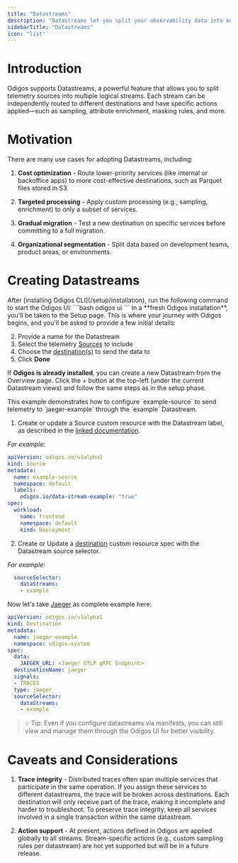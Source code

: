 ```yaml
---
title: "Datastreams"
description: "Datastreams let you split your observability data into multiple, independent pipelines - each routed to its own destination and optionally enhanced with custom actions like sampling, enrichment, or masking."
sidebarTitle: "Datastreams"
icon: "list"
---
```


# Introduction
Odigos supports Datastreams, a powerful feature that allows you to split telemetry sources into multiple logical streams. Each stream can be independently routed to different destinations and have specific actions applied—such as sampling, attribute enrichment, masking rules, and more.

# Motivation
There are many use cases for adopting Datastreams, including:

1. **Cost optimization** - Route lower-priority services (like internal or backoffice apps) to more cost-effective destinations, such as Parquet files stored in S3.

2. **Targeted processing** - Apply custom processing (e.g., sampling, enrichment) to only a subset of services.

3. **Gradual migration** - Test a new destination on specific services before committing to a full migration.

4. **Organizational segmentation** - Split data based on development teams, product areas, or environments.

# Creating Datastreams

<Tabs>

<Tab title="UI">
After [installing Odigos CLI](/setup/installation), run the following command to start the Odigos UI:
```bash
odigos ui
```
In a **fresh Odigos installation**, you'll be taken to the Setup page. This is where your journey with Odigos begins, and you'll be asked to provide a few initial details:

2. Provide a name for the Datastream
3. Select the telemetry [Sources](/pipeline/sources/introduction) to include
4. Choose the [destination(s)](/backends-overview) to send the data to
5. Click **Done**

If **Odigos is already installed**, you can create a new Datastream from the Overview page. Click the + button at the top-left (under the current Datastream views) and follow the same steps as in the setup phase.
</Tab>

<Tab title="Kubernetes Manifests">
This example demonstrates how to configure `example-source` to send telemetry to `jaeger-example` through the `example` Datastream.

1. Create or update a Source custom resource with the Datastream label, as described in the [linked documentation](/pipeline/sources/create#workload-source).

*For example:*
```yaml
apiVersion: odigos.io/v1alpha1
kind: Source
metadata:
  name: example-source
  namespace: default
  labels:
    odigos.io/data-stream-example: "true"
spec:
  workload:
    name: frontend
    namespace: default
    kind: Deployment
```
2. Create or Update a [destination](/backends-overview) custom resource spec with the Datastream source selector.


*For example:*
```yaml
  sourceSelector:
    dataStreams:
    - example
```

Now let's take [Jaeger](/backends/jaeger) as complete example here:

```yaml
apiVersion: odigos.io/v1alpha1
kind: Destination
metadata:
  name: jaeger-example
  namespace: odigos-system
spec:
  data:
    JAEGER_URL: <Jaeger OTLP gRPC Endpoint>
  destinationName: jaeger
  signals:
  - TRACES
  type: jaeger
  sourceSelector:
    dataStreams:
    - example
```

> 💡 Tip: Even if you configure datastreams via manifests, you can still view and manage them through the Odigos UI for better visibility.

</Tab>
</Tabs>

# Caveats and Considerations
1. **Trace integrity** - Distributed traces often span multiple services that participate in the same operation. If you assign these services to different datastreams, the trace will be broken across destinations. Each destination will only receive part of the trace, making it incomplete and harder to troubleshoot. To preserve trace integrity, keep all services involved in a single transaction within the same datastream.

2. **Action support** - At present, actions defined in Odigos are applied globally to all streams. Stream-specific actions (e.g., custom sampling rules per datastream) are not yet supported but will be in a future release.
